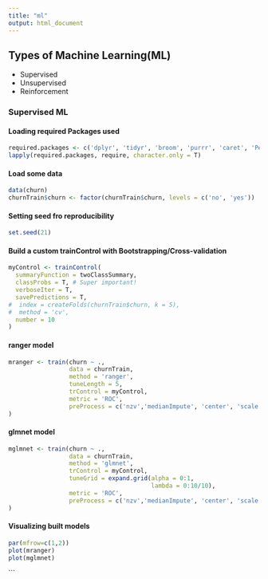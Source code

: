 ```yaml
---
title: "ml"
output: html_document
---
```

## Types of Machine Learning(ML)
- Supervised
- Unsupervised
- Reinforcement

### Supervised ML

#### Loading required Packages used
```r
required.packages <- c('dplyr', 'tidyr', 'broom', 'purrr', 'caret', 'PerformanceAnalytics', 'GGally', 'maps', 'mapproj', 'C50')
lapply(required.packages, require, character.only = T)
```
#### Load some data
```r
data(churn)
churnTrain$churn <- factor(churnTrain$churn, levels = c('no', 'yes'))
```
#### Setting seed fro reproducibility
```r
set.seed(21)
```
#### Build a custom trainControl with Bootstrapping/Cross-validation
```r
myControl <- trainControl(
  summaryFunction = twoClassSummary,
  classProbs = T, # Super important!
  verboseIter = T,
  savePredictions = T,
#  index = createFolds(churnTrain$churn, k = 5),
#  method = 'cv',
  number = 10
)
```
#### ranger model
```r
mranger <- train(churn ~ .,
                 data = churnTrain,
                 method = 'ranger',
                 tuneLength = 5,
                 trControl = myControl,
                 metric = 'ROC',
                 preProcess = c('nzv','medianImpute', 'center', 'scale')
)
```
#### glmnet model
```r
mglmnet <- train(churn ~ .,
                 data = churnTrain,
                 method = 'glmnet',
                 trControl = myControl,
                 tuneGrid = expand.grid(alpha = 0:1,
                                        lambda = 0:10/10),
                 metric = 'ROC',
                 preProcess = c('nzv','medianImpute', 'center', 'scale')
)
```
#### Visualizing built models
```r
par(mfrow=c(1,2))
plot(mranger)
plot(mglmnet)
```
```